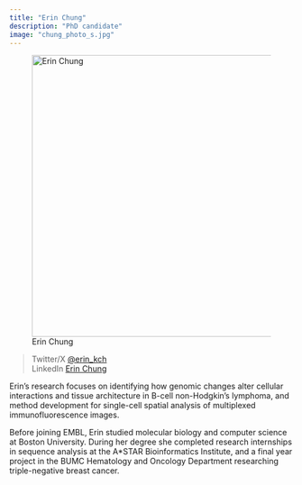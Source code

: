 ```yaml
---
title: "Erin Chung"
description: "PhD candidate"
image: "chung_photo_s.jpg"
---
```


![Erin Chung](chung_photo.jpeg){width=500 fig-align="center"}

>Twitter/X         [@erin_kch](https://twitter.com/erin_kch) \
>LinkedIn          [Erin Chung](https://www.linkedin.com/in/erin-kch/) \

Erin's research focuses on identifying how genomic changes alter cellular interactions and tissue architecture in B-cell non-Hodgkin's lymphoma, and method development for single-cell spatial analysis of multiplexed immunofluorescence images.

Before joining EMBL, Erin studied molecular biology and computer science at Boston University. During her degree she completed research internships in sequence analysis at the A*STAR Bioinformatics Institute, and a final year project in the BUMC Hematology and Oncology Department researching triple-negative breast cancer. 

